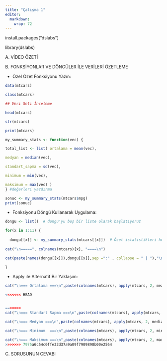 ```yaml
---
title: "Çalışma 1"
editor: 
  markdown: 
    wrap: 72
---
```


install.packages("dslabs")

library(dslabs)

A. VİDEO ÖZETİ











B. FONKSİYONLAR VE DÖNGÜLER İLE VERİLERİ ÖZETLEME

- Özel Özet Fonksiyonu Yazın:
```r



data(mtcars)

class(mtcars)

## Veri Seti İnceleme

head(mtcars)

str(mtcars)

print(mtcars)

my_summary_stats <- function(vec) {

total_list <- list( ortalama = mean(vec),

medyan = median(vec),

standart_sapma = sd(vec),

minimum = min(vec),

maksimum = max(vec) )
} #değerleri yazdırma

sonuc <- my_summary_stats(mtcars$mpg) 
print(sonuc)
```

- Fonksiyonu Döngü Kullanarak Uygulama:
```r

dongu <- list()  # dongu'yu boş bir liste olarak başlatıyoruz

for(x in 1:11) {
 
  dongu[[x]] <- my_summary_stats(mtcars[[x]])  # Özet istatistikleri hesaplayıp listeye ekliyoruz
  
cat("\n=====", colnames(mtcars)[x], "====\n")

cat(paste(names(dongu[[x]]),dongu[[x]],sep =":" , collapse = " | "),"\n")# Özet istatistiklerini , istatistiklerin ismi ile birlikte yazdırıyoruz

}
```
- Apply ile Alternatif Bir Yaklaşım:
```r

cat("\n=== Ortalama ===\n",paste(colnames(mtcars), apply(mtcars, 2, mean), sep = ": ", collapse = " | "), "\n")

<<<<<<< HEAD


=======
cat("\n=== Standart Sapma ===\n",paste(colnames(mtcars), apply(mtcars, 2, sd), sep = ": ", collapse = " | "), "\n")

cat("\n=== Medyan ===\n",paste(colnames(mtcars), apply(mtcars, 2, median), sep = ": ", collapse = " | "), "\n")

cat("\n=== Minimum  ===\n",paste(colnames(mtcars), apply(mtcars, 2, min), sep = ": ", collapse = " | "), "\n")

cat("\n=== Maksimum ===\n",paste(colnames(mtcars), apply(mtcars, 2, max), sep = ": ", collapse = " | "), "\n")
>>>>>>> 7975a6c54c0ffe32d37a9a09f7909898b00e2564
```
C. SORUSUNUN CEVABI

